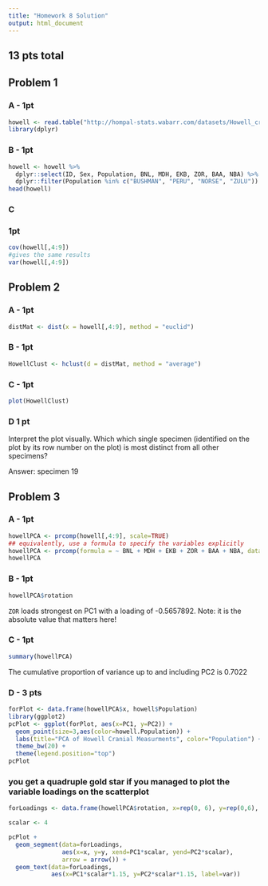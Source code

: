```yaml
---
title: "Homework 8 Solution"
output: html_document
---
```


## 13 pts total

## Problem 1

### A - 1pt

```r
howell <- read.table("http://hompal-stats.wabarr.com/datasets/Howell_craniometry.txt", header=TRUE, sep=",")
library(dplyr)
```

### B - 1pt

```r
howell <- howell %>% 
  dplyr::select(ID, Sex, Population, BNL, MDH, EKB, ZOR, BAA, NBA) %>%
  dplyr::filter(Population %in% c("BUSHMAN", "PERU", "NORSE", "ZULU"))
head(howell)
```

### C
### 1pt
```r
cov(howell[,4:9])
#gives the same results
var(howell[,4:9])
```

## Problem 2

### A - 1pt

```r
distMat <- dist(x = howell[,4:9], method = "euclid")
```

### B - 1pt

```r
HowellClust <- hclust(d = distMat, method = "average")
```

### C - 1pt

```r
plot(HowellClust)
```

### D 1 pt

Interpret the plot visually. Which which single specimen (identified on the plot by its row number on the plot) is most distinct from all other specimens? 

Answer: specimen 19

## Problem 3

### A - 1pt

```r
howellPCA <- prcomp(howell[,4:9], scale=TRUE)
## equivalently, use a formula to specify the variables explicitly
howellPCA <- prcomp(formula = ~ BNL + MDH + EKB + ZOR + BAA + NBA, data=howell, scale=TRUE)
howellPCA

```

### B - 1pt

```r
howellPCA$rotation
```

`ZOR` loads strongest on PC1 with a loading of -0.5657892.  Note: it is the absolute value that matters here!


### C - 1pt

```r
summary(howellPCA)
```

The cumulative proportion of variance up to and including PC2 is 0.7022

### D - 3 pts

```r
forPlot <- data.frame(howellPCA$x, howell$Population)
library(ggplot2)
pcPlot <- ggplot(forPlot, aes(x=PC1, y=PC2)) + 
  geom_point(size=3,aes(color=howell.Population)) + 
  labs(title="PCA of Howell Cranial Measurments", color="Population") + 
  theme_bw(20) + 
  theme(legend.position="top")
pcPlot
```

### you get a quadruple gold star if you managed to plot the variable loadings on the scatterplot

```r
forLoadings <- data.frame(howellPCA$rotation, x=rep(0, 6), y=rep(0,6), var=rownames(howellPCA$rotation))

scalar <- 4

pcPlot + 
  geom_segment(data=forLoadings, 
               aes(x=x, y=y, xend=PC1*scalar, yend=PC2*scalar), 
               arrow = arrow()) + 
  geom_text(data=forLoadings, 
            aes(x=PC1*scalar*1.15, y=PC2*scalar*1.15, label=var))
```
